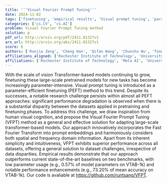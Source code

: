 ```yaml
---
title: '''Visual Fourier Prompt Tuning'''
date: 2024-11-02
tags: ['finetuning', 'empirical results', 'Visual prompt tuning', 'parameter-efficient finetuning', 'Fast Fourier Transform', 'spatial domain', 'performance degradation', 'frequency domain', 'state-of-the-art baselines', 'prompt embeddings', 'vision Transformer', 'datasets']
categories: ['cs.CV', 'cs.AI']
problem: Visual Fourier Prompt Tuning method
solution: p
pdf_url: http://arxiv.org/pdf/2411.01327v1
arx_url: http://arxiv.org/abs/2411.01327v1
score: 6
authors: ['Runjia Zeng', 'Cheng Han', 'Qifan Wang', 'Chunshu Wu', 'Tong Geng', 'Lifu Huang', 'Ying Nian Wu', 'Dongfang Liu']
affiliations_aligned: ['Rochester Institute of Technology', 'University of Missouri - Kansas City', 'Meta AI', 'University of Rochester', 'University of Rochester', 'Virginia Tech', 'University of California, Los Angeles', 'Rochester Institute of Technology']
affiliations: ['Rochester Institute of Technology', 'Meta AI', 'University of Rochester', 'University of Missouri - Kansas City', 'Virginia Tech', 'University of California, Los Angeles']
---
```



With the scale of vision Transformer-based models continuing to grow, finetuning these large-scale pretrained models for new tasks has become increasingly parameter-intensive. Visual prompt tuning is introduced as a parameter-efficient finetuning (PEFT) method to this trend. Despite its successes, a notable research challenge persists within almost all PEFT approaches: significant performance degradation is observed when there is a substantial disparity between the datasets applied in pretraining and finetuning phases. To address this challenge, we draw inspiration from human visual cognition, and propose the Visual Fourier Prompt Tuning (VFPT) method as a general and effective solution for adapting large-scale transformer-based models. Our approach innovatively incorporates the Fast Fourier Transform into prompt embeddings and harmoniously considers both spatial and frequency domain information. Apart from its inherent simplicity and intuitiveness, VFPT exhibits superior performance across all datasets, offering a general solution to dataset challenges, irrespective of data disparities. Empirical results demonstrate that our approach outperforms current state-of-the-art baselines on two benchmarks, with low parameter usage (e.g., 0.57% of model parameters on VTAB-1k) and notable performance enhancements (e.g., 73.20% of mean accuracy on VTAB-1k). Our code is avaliable at https://github.com/runtsang/VFPT.